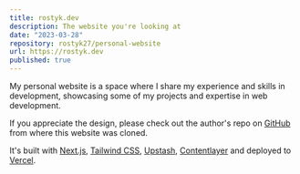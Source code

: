 ```yaml
---
title: rostyk.dev
description: The website you're looking at
date: "2023-03-28"
repository: rostyk27/personal-website
url: https://rostyk.dev
published: true
---
```


My personal website is a space where I share my experience and skills in development, showcasing some of my projects and expertise in web development.

If you appreciate the design, please check out the author's repo on [GitHub](https://github.com/chronark/chronark.com) from where this website was cloned.

It's built with [Next.js](https://nextjs.org/), [Tailwind CSS](https://tailwindcss.com/), [Upstash](https://upstash.com), [Contentlayer](https://www.contentlayer.dev/) and deployed to [Vercel](https://vercel.com/).
